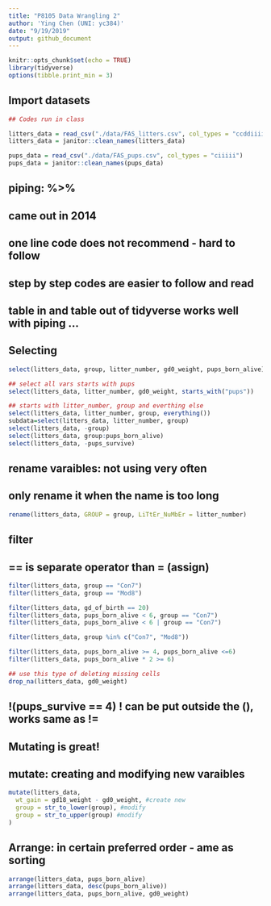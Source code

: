 ```yaml
---
title: "P8105 Data Wrangling 2"
author: 'Ying Chen (UNI: yc384)'
date: "9/19/2019"
output: github_document
---
```


```r
knitr::opts_chunk$set(echo = TRUE)
library(tidyverse)
options(tibble.print_min = 3)
```

## Import datasets

```r

## Codes run in class

litters_data = read_csv("./data/FAS_litters.csv", col_types = "ccddiiii")
litters_data = janitor::clean_names(litters_data)

pups_data = read_csv("./data/FAS_pups.csv", col_types = "ciiiii")
pups_data = janitor::clean_names(pups_data)
```

## piping: %>%
## came out in 2014
## one line code does not recommend - hard to follow
## step by step codes are easier to follow and read
## table in and table out of tidyverse works well with piping ...

## Selecting
```r
select(litters_data, group, litter_number, gd0_weight, pups_born_alive)

## select all vars starts with pups
select(litters_data, litter_number, gd0_weight, starts_with("pups"))

## starts with litter_number, group and everthing else
select(litters_data, litter_number, group, everything())
subdata=select(litters_data, litter_number, group)
select(litters_data, -group)
select(litters_data, group:pups_born_alive)
select(litters_data, -pups_survive)

```

## rename varaibles: not using very often
## only rename it when the name is too long
```r
rename(litters_data, GROUP = group, LiTtEr_NuMbEr = litter_number)

```

## filter
## == is separate operator than = (assign)
```r
filter(litters_data, group == "Con7")
filter(litters_data, group == "Mod8")

filter(litters_data, gd_of_birth == 20)
filter(litters_data, pups_born_alive < 6, group == "Con7")
filter(litters_data, pups_born_alive < 6 | group == "Con7")

filter(litters_data, group %in% c("Con7", "Mod8"))

filter(litters_data, pups_born_alive >= 4, pups_born_alive <=6)
filter(litters_data, pups_born_alive * 2 >= 6)

## use this type of deleting missing cells
drop_na(litters_data, gd0_weight)

```

## !(pups_survive == 4) ! can be put outside the (), works same as !=

## Mutating is great!
## mutate: creating and modifying new varaibles
```r
mutate(litters_data,
  wt_gain = gd18_weight - gd0_weight, #create new
  group = str_to_lower(group), #modify
  group = str_to_upper(group) #modify
)
```

## Arrange: in certain preferred order - ame as sorting

```r
arrange(litters_data, pups_born_alive)
arrange(litters_data, desc(pups_born_alive))
arrange(litters_data, pups_born_alive, gd0_weight)

```











